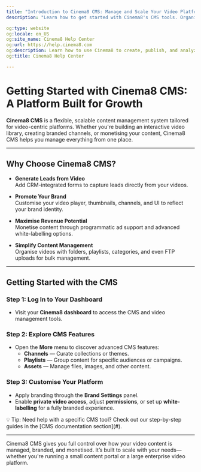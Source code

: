 ---
title: "Introduction to Cinema8 CMS: Manage and Scale Your Video Platform"
description: "Learn how to get started with Cinema8's CMS tools. Organise videos, brand your channels, set permissions and improve growth. Visit Cinema8."

og:type: website
og:locale: en_US
og:site_name: Cinema8 Help Center
og:url: https://help.cinema8.com
og:description: Learn how to use Cinema8 to create, publish, and analyze interactive videos.
og:title: Cinema8 Help Center

---


# Getting Started with Cinema8 CMS: A Platform Built for Growth

**Cinema8 CMS** is a flexible, scalable content management system tailored for video-centric platforms. Whether you're building an interactive video library, creating branded channels, or monetising your content, Cinema8 CMS helps you manage everything from one place.

---

## Why Choose Cinema8 CMS?

- **Generate Leads from Video**  
  Add CRM-integrated forms to capture leads directly from your videos.

- **Promote Your Brand**  
  Customise your video player, thumbnails, channels, and UI to reflect your brand identity.

- **Maximise Revenue Potential**  
  Monetise content through programmatic ad support and advanced white-labelling options.

- **Simplify Content Management**  
  Organise videos with folders, playlists, categories, and even FTP uploads for bulk management.

---

## Getting Started with the CMS

<Steps>

### Step 1: Log In to Your Dashboard

- Visit your **Cinema8 dashboard** to access the CMS and video management tools.

### Step 2: Explore CMS Features

- Open the **More** menu to discover advanced CMS features:
  - **Channels** — Curate collections or themes.
  - **Playlists** — Group content for specific audiences or campaigns.
  - **Assets** — Manage files, images, and other content.

### Step 3: Customise Your Platform

- Apply branding through the **Brand Settings** panel.
- Enable **private video access**, adjust **permissions**, or set up **white-labelling** for a fully branded experience.

</Steps>

<Callout type="info">
💡 Tip: Need help with a specific CMS tool? Check out our step-by-step guides in the [CMS documentation section](#).
</Callout>

---

Cinema8 CMS gives you full control over how your video content is managed, branded, and monetised. It’s built to scale with your needs—whether you're running a small content portal or a large enterprise video platform.
